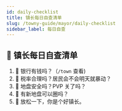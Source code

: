 ```yaml
---
id: daily-checklist
title: 镇长每日自查清单
slug: /towny-guide/mayor/daily-checklist
sidebar_label: 每日自查
---
```


## 🛑 镇长每日自查清单

1. 🤔 银行有钱吗？（`/town` 查看)
2. 🤔 税率合理吗？居民会不会明天就暴动？
3. 🤔 地盘安全吗？PVP 关了吗？
4. 🤔 有新地盘可以圈吗？
5. 🍵 放松一下，你是个好镇长。
